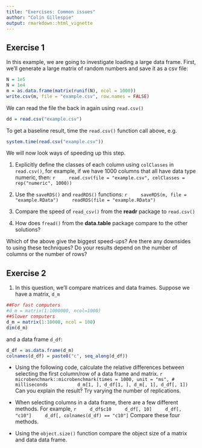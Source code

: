 ```yaml
---
title: "Exercises: Common issues"
author: "Colin Gillespie"
output: rmarkdown::html_vignette
---
```

<!--
%\VignetteEngine{knitr::rmarkdown}
%\VignetteIndexEntry{Exercises: Common issues}
-->

## Exercise 1

In this example, we are going to investigate loading a large data frame. First, we'll
generate a large matrix of random numbers and save it as a csv file:

```r
N = 1e5
N = 1e4
m = as.data.frame(matrix(runif(N), ncol = 1000))
write.csv(m, file = "example.csv", row.names = FALSE)
```
We can read the file the back in again using `read.csv()`
```r
dd = read.csv("example.csv")
```
To get a baseline result, time the `read.csv()` function call above, e.g. 

```r
system.time(read.csv("example.csv"))
```

We will now look ways of speeding up this step.

1. Explicitly define the classes of each column using `colClasses` in
`read.csv()`, for example, if we have 1000 columns that all have data
type numeric, then:
    ```r
    read.csv(file = "example.csv", colClasses = rep("numeric", 1000))
    ```
1.  Use the `saveRDS()` and `readRDS()` functions:
    ```r
    saveRDS(m, file = "example.RData")
    readRDS(file = "example.RData")
    ```
1. Compare the speed of `read_csv()` from the **readr** package to `read.csv()`

1. How does `fread()` from the **data.table** package compare to the other solutions?

Which of the above give the biggest speed-ups? Are there any downsides to using these
techniques? Do your results depend on the number of columns or the number of rows?


## Exercise 2

1. In this question, we'll compare matrices and data frames. Suppose we have a matrix, `d_m`
```r
##For fast computers
#d_m = matrix(1:1000000, ncol=1000)
##Slower computers
d_m = matrix(1:10000, ncol = 100)
dim(d_m)
```
and a data frame `d_df`:
```r
d_df = as.data.frame(d_m)
colnames(d_df) = paste0("c", seq_along(d_df))
```

  * Using the following code, calculate the relative differences between selecting the first column/row of a data frame and matrix. 
    ```r
    microbenchmark::microbenchmark(times = 1000, unit = "ms", # milliseconds
          d_m[1, ], d_df[1, ], d_m[, 1], d_df[, 1])
    ```
  Can you explain the result? Try varying the number of replications.

  * When selecting columns in a data frame, there are a few different methods. For example, 
    ```r
    d_df$c10
    d_df[, 10]
    d_df[, "c10"]
    d_df[, colnames(d_df) == "c10"]
    ```
    Compare these four methods.
  * Using the `object.size()` function compare the object size of a matrix and data data frame.


